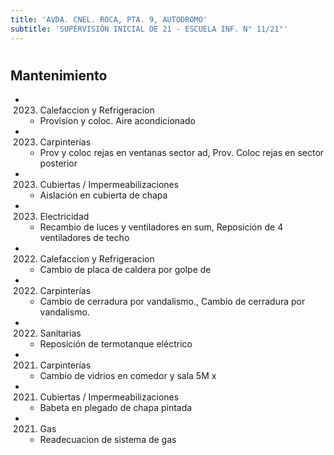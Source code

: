 ```yaml
---
title: 'AVDA. CNEL. ROCA, PTA. 9, AUTODROMO'
subtitle: 'SUPERVISIÓN INICIAL DE 21 - ESCUELA INF. N° 11/21°'
---
```


#


## Mantenimiento

*  (2023) Calefaccion y Refrigeracion 
    + Provision y coloc. Aire acondicionado

*  (2023) Carpinterías 
    + Prov y coloc rejas en ventanas sector ad, Prov. Coloc  rejas en sector posterior

*  (2023) Cubiertas / Impermeabilizaciones 
    + Aislación en cubierta de chapa

*  (2023) Electricidad 
    + Recambio de luces y ventiladores en sum, Reposición de 4 ventiladores de techo

*  (2022) Calefaccion y Refrigeracion 
    + Cambio de placa de caldera por golpe de

*  (2022) Carpinterías 
    + Cambio de cerradura por vandalismo., Cambio de cerradura por vandalismo.

*  (2022) Sanitarias 
    + Reposición de termotanque eléctrico

*  (2021) Carpinterías 
    + Cambio de vidrios en comedor y sala 5M x

*  (2021) Cubiertas / Impermeabilizaciones 
    + Babeta en plegado de chapa pintada

*  (2021) Gas 
    + Readecuacion de sistema de gas



